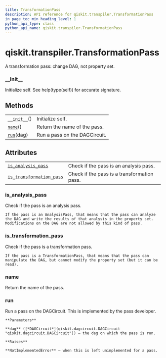 ```yaml
---
title: TransformationPass
description: API reference for qiskit.transpiler.TransformationPass
in_page_toc_min_heading_level: 1
python_api_type: class
python_api_name: qiskit.transpiler.TransformationPass
---
```


<span id="qiskit-transpiler-transformationpass" />

# qiskit.transpiler.TransformationPass

<Class id="qiskit.transpiler.TransformationPass" isDedicatedPage={true} github="https://github.com/qiskit/qiskit/tree/stable/0.17/qiskit/transpiler/basepasses.py" signature="TransformationPass(*args, **kwargs)" modifiers="class">
  A transformation pass: change DAG, not property set.

  ### \_\_init\_\_

  <Function id="qiskit.transpiler.TransformationPass.__init__" signature="__init__()">
    Initialize self. See help(type(self)) for accurate signature.
  </Function>

  ## Methods

  |                                                                                                                |                               |
  | -------------------------------------------------------------------------------------------------------------- | ----------------------------- |
  | [`__init__`](#qiskit.transpiler.TransformationPass.__init__ "qiskit.transpiler.TransformationPass.__init__")() | Initialize self.              |
  | [`name`](#qiskit.transpiler.TransformationPass.name "qiskit.transpiler.TransformationPass.name")()             | Return the name of the pass.  |
  | [`run`](#qiskit.transpiler.TransformationPass.run "qiskit.transpiler.TransformationPass.run")(dag)             | Run a pass on the DAGCircuit. |

  ## Attributes

  |                                                                                                                                                        |                                             |
  | ------------------------------------------------------------------------------------------------------------------------------------------------------ | ------------------------------------------- |
  | [`is_analysis_pass`](#qiskit.transpiler.TransformationPass.is_analysis_pass "qiskit.transpiler.TransformationPass.is_analysis_pass")                   | Check if the pass is an analysis pass.      |
  | [`is_transformation_pass`](#qiskit.transpiler.TransformationPass.is_transformation_pass "qiskit.transpiler.TransformationPass.is_transformation_pass") | Check if the pass is a transformation pass. |

  ### is\_analysis\_pass

  <Attribute id="qiskit.transpiler.TransformationPass.is_analysis_pass">
    Check if the pass is an analysis pass.

    If the pass is an AnalysisPass, that means that the pass can analyze the DAG and write the results of that analysis in the property set. Modifications on the DAG are not allowed by this kind of pass.
  </Attribute>

  ### is\_transformation\_pass

  <Attribute id="qiskit.transpiler.TransformationPass.is_transformation_pass">
    Check if the pass is a transformation pass.

    If the pass is a TransformationPass, that means that the pass can manipulate the DAG, but cannot modify the property set (but it can be read).
  </Attribute>

  ### name

  <Function id="qiskit.transpiler.TransformationPass.name" signature="name()">
    Return the name of the pass.
  </Function>

  ### run

  <Function id="qiskit.transpiler.TransformationPass.run" signature="run(dag)" modifiers="abstract">
    Run a pass on the DAGCircuit. This is implemented by the pass developer.

    **Parameters**

    **dag** ([*DAGCircuit*](qiskit.dagcircuit.DAGCircuit "qiskit.dagcircuit.DAGCircuit")) – the dag on which the pass is run.

    **Raises**

    **NotImplementedError** – when this is left unimplemented for a pass.
  </Function>
</Class>

